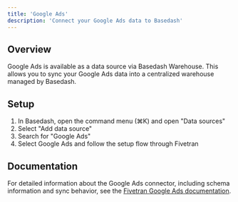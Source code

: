 ```yaml
---
title: 'Google Ads'
description: 'Connect your Google Ads data to Basedash'
---
```


## Overview

Google Ads is available as a data source via Basedash Warehouse. This allows you to sync your Google Ads data into a centralized warehouse managed by Basedash.

## Setup

1. In Basedash, open the command menu (⌘K) and open "Data sources"
2. Select "Add data source"
3. Search for "Google Ads"
4. Select Google Ads and follow the setup flow through Fivetran

## Documentation

For detailed information about the Google Ads connector, including schema information and sync behavior, see the [Fivetran Google Ads documentation](https://fivetran.com/docs/connectors/applications/google-ads).

